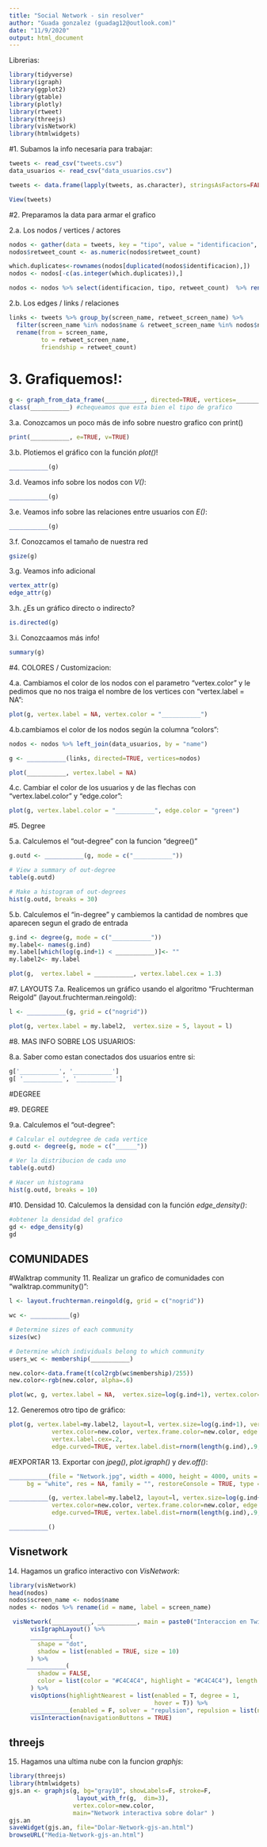 ```yaml
---
title: "Social Network - sin resolver"
author: "Guada gonzalez (guadag12@outlook.com)"
date: "11/9/2020"
output: html_document
---
```


Librerias:
```r
library(tidyverse)
library(igraph)
library(ggplot2)
library(gtable)
library(plotly)
library(rtweet)
library(threejs)
library(visNetwork)
library(htmlwidgets)
```

#1. Subamos la info necesaria para trabajar:

```r
tweets <- read_csv("tweets.csv")
data_usuarios <- read_csv("data_usuarios.csv")

tweets <- data.frame(lapply(tweets, as.character), stringsAsFactors=FALSE)
```


```r
View(tweets)
```

#2. Preparamos la data para armar el grafico

2.a. Los nodos / vertices / actores
```r
nodos <- gather(data = tweets, key = "tipo", value = "identificacion", c(1,2))
nodos$retweet_count <- as.numeric(nodos$retweet_count)

which.duplicates<-rownames(nodos[duplicated(nodos$identificacion),])
nodos <- nodos[-c(as.integer(which.duplicates)),]

nodos <- nodos %>% select(identificacion, tipo, retweet_count)  %>% rename( name = identificacion)
```

2.b. Los edges / links / relaciones

```r
links <- tweets %>% group_by(screen_name, retweet_screen_name) %>% 
  filter(screen_name %in% nodos$name & retweet_screen_name %in% nodos$name) %>%
  rename(from = screen_name,
         to = retweet_screen_name,
         friendship = retweet_count)
```

# 3. Grafiquemos!:

```r
g <- graph_from_data_frame(___________, directed=TRUE, vertices=___________)
class(___________) #chequeamos que esta bien el tipo de grafico
```

3.a. Conozcamos un poco más de info sobre nuestro grafico con print()
```r
print(___________, e=TRUE, v=TRUE)
```

3.b. Plotiemos el gráfico con la función *plot()*!
```r
___________(g)
```

3.d. Veamos info sobre los nodos con *V()*:
```r
___________(g)
```

3.e. Veamos info sobre las relaciones entre usuarios con *E()*:
```r
___________(g)
```

3.f. Conozcamos el tamaño de nuestra red
```r
gsize(g)
```

3.g. Veamos info adicional
```r
vertex_attr(g)
edge_attr(g)
```

3.h. ¿Es un gráfico directo o indirecto?
```r
is.directed(g)
```
3.i. Conozcaamos más info!
```r
summary(g)
```

#4. COLORES / Customizacion: 

4.a. Cambiamos el color de los nodos con el parametro "vertex.color" y le pedimos que no nos traiga el nombre de los vertices con "vertex.label = NA":
```r
plot(g, vertex.label = NA, vertex.color = "___________")
```

4.b.cambiamos el color de los nodos según la columna "colors":
```r
nodos <- nodos %>% left_join(data_usuarios, by = "name")

g <- ___________(links, directed=TRUE, vertices=nodos)

plot(___________, vertex.label = NA)
```

4.c. Cambiar el color de los usuarios y de las flechas con "vertex.label.color" y "edge.color":
```r
plot(g, vertex.label.color = "___________", edge.color = "green")
```

#5. Degree

5.a. Calculemos el "out-degree" con la funcion "degree()"
```r
g.outd <- ___________(g, mode = c("___________"))

# View a summary of out-degree
table(g.outd)

# Make a histogram of out-degrees
hist(g.outd, breaks = 30)
```

5.b. Calculemos el "in-degree" y cambiemos la cantidad de nombres que aparecen segun el grado de entrada
```r
g.ind <- degree(g, mode = c("___________"))
my.label<- names(g.ind)
my.label[which(log(g.ind+1) < ___________)]<- "" 
my.label2<- my.label

plot(g,  vertex.label = ___________, vertex.label.cex = 1.3)
```

#7. LAYOUTS
7.a. Realicemos un gráfico usando el algoritmo "Fruchterman Reigold" (layout.fruchterman.reingold):

```r
l <- ___________(g, grid = c("nogrid"))

plot(g, vertex.label = my.label2,  vertex.size = 5, layout = l)
```

#8. MAS INFO SOBRE LOS USUARIOS:

8.a. Saber como estan conectados dos usuarios entre si:
```r
g['___________', '___________']
g[ '___________', '___________']
```

#DEGREE

#9. DEGREE

9.a. Calculemos el "out-degree":
```r
# Calcular el outdegree de cada vertice
g.outd <- degree(g, mode = c("______"))

# Ver la distribucion de cada uno
table(g.outd)

# Hacer un histograma
hist(g.outd, breaks = 10)
```

#10. Densidad
10. Calculemos la densidad con la función *edge_density()*:
```r
#obtener la densidad del grafico
gd <- edge_density(g)
gd

```

## COMUNIDADES

#Walktrap community
11. Realizar un grafico de comunidades con "walktrap.community()":
```r
l <- layout.fruchterman.reingold(g, grid = c("nogrid"))

wc <- ___________(g)

# Determine sizes of each community
sizes(wc)

# Determine which individuals belong to which community
users_wc <- membership(___________)

new.color<-data.frame(t(col2rgb(wc$membership)/255))
new.color<-rgb(new.color, alpha=.6)

plot(wc, g, vertex.label = NA,  vertex.size=log(g.ind+1), vertex.color=new.color, edge.size = 0.5, edge.color = "grey",  layout = l)
```

12. Generemos otro tipo de gráfico: 
```r
plot(g, vertex.label=my.label2, layout=l, vertex.size=log(g.ind+1), vertex.label.color="Black",
            vertex.color=new.color, vertex.frame.color=new.color, edge.width= .01, edge.arrow.size=.2, 
            vertex.label.cex=.2,  
            edge.curved=TRUE, vertex.label.dist=rnorm(length(g.ind),.9,.03))
```

#EXPORTAR
13. Exportar con *jpeg()*, *plot.igraph()* y *dev.off()*:

```r
___________(file = "Network.jpg", width = 4000, height = 4000, units = "px", pointsize = 75, quality = 95, 
     bg = "white", res = NA, family = "", restoreConsole = TRUE, type = c("windows", "cairo"))

___________(g, vertex.label=my.label2, layout=l, vertex.size=log(g.ind+1)/3.5, vertex.label.color="Black",
            vertex.color=new.color, vertex.frame.color=new.color, edge.width= .01, edge.arrow.size=.2, vertex.label.cex=.2,  
            edge.curved=TRUE, vertex.label.dist=rnorm(length(g.ind),.9,.03))

___________()
```


## Visnetwork
14. Hagamos un grafico interactivo con *VisNetwork*:
```r
library(visNetwork)
head(nodos)
nodos$screen_name <- nodos$name
nodes <- nodos %>% rename(id = name, label = screen_name)

 visNetwork(___________, ___________, main = paste0("Interaccion en Twitter")) %>%
      visIgraphLayout() %>%
      ___________(
        shape = "dot",
        shadow = list(enabled = TRUE, size = 10)
      ) %>%
     ___________(
        shadow = FALSE,
        color = list(color = "#C4C4C4", highlight = "#C4C4C4"), length = 1000
      ) %>%
      visOptions(highlightNearest = list(enabled = T, degree = 1,
                                         hover = T)) %>%
      ___________(enabled = F, solver = "repulsion", repulsion = list(nodeDistance = 1000)) %>%
      visInteraction(navigationButtons = TRUE)
```

## threejs
15. Hagamos una ultima nube con la funcion *graphjs*:

```r
library(threejs)
library(htmlwidgets)
gjs.an <- graphjs(g, bg="gray10", showLabels=F, stroke=F, 
                   layout_with_fr(g,  dim=3),
                  vertex.color=new.color,
                  main="Network interactiva sobre dolar" )
gjs.an
saveWidget(gjs.an, file="Dolar-Network-gjs-an.html")
browseURL("Media-Network-gjs-an.html")

```

